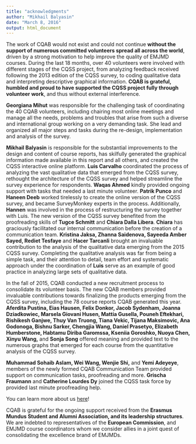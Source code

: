 ```yaml
---
title: "acknowledgments"
author: "Mikhail Balyasin"
date: "March 8, 2016"
output: html_document
---
```


The work of CQAB would not exist and could not continue **without the support of numerous committed volunteers spread all across the world**, driven by a strong motivation to help improve the quality of EMJMD courses. During the last 18 months, over 40 volunteers were involved with different stages of the CQSS project, from analyzing feedback received following the 2013 edition of the CQSS survey, to coding qualitative data and interpreting descriptive graphical information. **CQAB is grateful, humbled and proud to have supported the CQSS project fully through volunteer work**, and thus without external interference. 

**Georgiana Mihut** was responsible for the challenging task of coordinating the 40 CQAB volunteers, including chairing most online meetings and manage all the needs, problems and troubles that arise from such a diverse and international group working on a very demanding task. She lead and organized all major steps and tasks during the re-design, implementation and analysis of the survey.

**Mikhail Balyasin** is responsible for the substantial improvements to the design and content of course reports, has skilfully generated the graphical information made available in this report and all others, and created the CQSS interactive online platform. **Luis Carvalho** coordinated the process of analyzing the vast qualitative data that emerged from the CQSS survey, rethought the architecture of the CQSS survey and helped streamline the survey experience for respondents. **Waqas Ahmed** kindly provided ongoing support with tasks that needed a last minute volunteer. **Patrik Punco** and **Haneen Deeb** worked tirelessly to create the online version of the CQSS survey, and became SurveyMonkey experts in the process. Additionally, **Hannen** was involved in the process of restructuring the survey together with Luis. The new version of the CQSS survey benefited from the proofreading skills of **Tugce Schmitt** and **Chiara Dalla Libera**. **Chiara** has graciously facilitated our internal communication before the creation of a communication team. **Kristina Jaksa, Zhanna Saidenova, Sayeeda Amber Sayed, Rediet Tesfaye** and **Hacer Tarcanli** brought an invaluable contribution to the analysis of the qualitative data emerging from the 2015 CQSS survey. Completing the qualitative analysis was far from being a simple task, and their attention to detail, team effort and systematic approach under the coordination of **Luis** serve as an example of good practice in analyzing large sets of qualitative data. 

In the fall of 2015, CQAB conducted a new recruitment process to consolidate its volunteer basis. The new CQAB members provided invaluable contributions towards finalizing the products emerging from the CQSS survey, including the 78 course reports CQAB generated this year. **Aferdita Pustina, Eias Hausen, Felix Donkor, Jacob Sydenham, Joanna Dziadkowiec, Marsela Giovani Husen, Mattia Gusella, Pouneh Eftekhari, Rishikesh Ganjwe, Thuy Van Truong, Tiana Vekic, Tijana Maksimovic, Ana Godonoga, Bishnu Sarker, Chengjia Wang, Daniel Prasetyo, Elizabeth Humberstone, Habtamu Diriba Garomssa, Kseniia Goroshko, Nuoya Chen, Xinyu Wang,** and **Sonja Song** offered meaning and provided text to the numerous graphs that emerged for each course from the quantitative analysis of the CQSS survey.

**Muhammad Sohaib Aslam, Wei Wang, Wenjie Shi,** and **Yemi Adeyeye**, members of the newly formed CQAB Communication Team provided support on communication tasks, proofreading and more. **Grischa Fraumann** and **Catherine Lourdes Dy** joined the CQSS task force by provided last minute proofreading help.

You can learn more about us [here](https://docs.google.com/document/d/1ipTxCHaPQhMLQRiSiFwKR2I9Wkxtv2XZGCkCHLk9eFg/edit)!

CQAB is grateful for the ongoing support received from the **Erasmus Mundus Student and Alumni Association, and its leadership structures**. We are indebted to representatives of the **European Commission**, and EMJMD course coordinators whom we consider allies in a joint quest of consolidating the excellence brand of EMJMDs.
